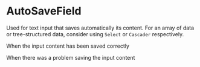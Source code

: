 
# AutoSaveField

Used for text input that saves automatically its content. For an array of data or tree-structured data, consider using `Select` or `Cascader` respectively.

When the input content has been saved correctly

<Preview>
  <AutoSaveFieldSuccess />
</Preview>

When there was a problem saving the input content

<Preview>
  <AutoSaveFieldError args={{ currentErrorMessage: 'This is a custom error message' }} />
</Preview>
